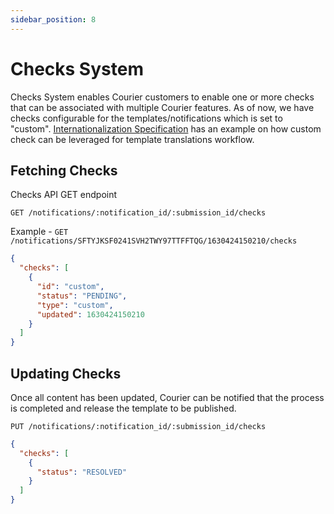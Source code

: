 ```yaml
---
sidebar_position: 8
---
```


# Checks System

Checks System enables Courier customers to enable one or more checks that can be associated with multiple Courier features. As of now, we have checks configurable for the templates/notifications which is set to "custom".
[Internationalization Specification](internationalization-specification) has an example on how custom check can be leveraged for template translations workflow.

## Fetching Checks

Checks API GET endpoint

`GET /notifications/:notification_id/:submission_id/checks`

Example - `GET /notifications/SFTYJKSF0241SVH2TWY97TTFFTQG/1630424150210/checks`

```json
{
  "checks": [
    {
      "id": "custom",
      "status": "PENDING",
      "type": "custom",
      "updated": 1630424150210
    }
  ]
}
```

## Updating Checks

Once all content has been updated, Courier can be notified that the process is completed and release the template to be published.

`PUT /notifications/:notification_id/:submission_id/checks`

```json
{
  "checks": [
    {
      "status": "RESOLVED"
    }
  ]
}
```
